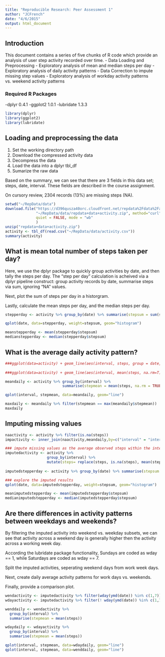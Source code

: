 ```yaml
---
title: "Reproducible Research: Peer Assessment 1"
author: "JCFrench"
date: "4/6/2015"
output: html_document
---
```


## Introduction
This document contains a series of five chunks of R code which provide an analysis of user step activity recorded over time.
- Data Loading and Preprocessing
- Exploratory analysis of mean and median steps per day
- Exploratory analysis of daily activity patterns
- Data Correction to impute missing step values
- Exploratory analysis of workday activity patterns vs. weekend activity patterns

### Required R Packages
-dplyr 0.4.1
-ggplot2 1.0.1
-lubridate 1.3.3

```r
library(dplyr)
library(ggplot2)
library(lubridate)
```

## Loading and preprocessing the data
1. Set the working directory path
2. Download the compressed activity data
3. Decompress the data
4. Load the data into a dplyr tbl_df
5. Sumarize the raw data

Based on the summary, we can see that there are 3 fields in this data set; steps, date, interval. These fields are described in the course assignment.  

On cursory review, 2304 records (13%) are missing steps (NA). 

```r
setwd("~/RepData/data")
download.file("https://d396qusza40orc.cloudfront.net/repdata%2Fdata%2Factivity.zip", 
              "~/RepData/data/repdata+data+activity.zip", method="curl", 
              quiet = FALSE, mode = "wb"
              )
unzip("repdata+data+activity.zip")
activity <- tbl_df(read.csv("~/RepData/data/activity.csv"))
summary(activity)

```

## What is mean total number of steps taken per day?
Here, we use the dplyr package to quickly group activities by date, and then tally the steps per day. The "step per day" calculation is acheived via a dplyr pipeline construct: group activity records by date, summarise steps via sum, ignoring "NA" values.  

Next, plot the sum of steps per day in a historgram.  

Lastly, calculate the mean steps per day, and the median steps per day.  

```r

stepperday <- activity %>% group_by(date) %>% summarise(stepsum = sum(steps, na.rm = TRUE))

qplot(date, data=stepperday, weight=stepsum, geom="histogram")

meanstepperday <- mean(stepperday$stepsum)
medianstepperday <- median(stepperday$stepsum)

```

## What is the average daily activity pattern?


```r
###ggplot(data=activity) + geom_line(aes(interval, steps, group = date, color = date)) + 
  
###ggplot(data=activity) + geom_line(aes(interval, mean(steps, na.rm=T), group = interval))

meandaily <- activity %>% group_by(interval) %>% 
                          summarise(stepmean = mean(steps, na.rm = TRUE))

qplot(interval, stepmean, data=meandaily, geom="line")

maxdaily <- meandaily %>% filter(stepmean == max(meandaily$stepmean))
maxdaily

```

## Imputing missing values
```r
naactivity <- activity %>% filter(is.na(steps))
impactivity <- inner_join(naactivity,meandaily,by=c("interval" = "interval"))

### impute missing values as the average observed steps within the interval
imputedactivity <- activity %>% 
                   group_by(interval) %>%
                   mutate(steps= replace(steps, is.na(steps), mean(steps, na.rm=TRUE)))
                   
imputedstepperday <- activity %>% group_by(date) %>% summarise(stepsum = sum(steps, na.rm = TRUE))

### explore the imputed results
qplot(date, data=imputedstepperday, weight=stepsum, geom="histogram")

meanimputedstepperday <- mean(imputedstepperday$stepsum)
medianimputedstepperday <- median(imputedstepperday$stepsum)

```
## Are there differences in activity patterns between weekdays and weekends?

By filtering the imputed activity into weekend vs. weekday subsets, we can see that activity across a weekend day is generally higher then the activity across a working week day.  

According the lubridate package functionality, Sundays are coded as wday == 1, while Saturdays are coded as wday == 7.  

Split the imputed activities, seperating weekend days from work week days.  

Next, create daily average activity patterns for work days vs. weekends.  

Finally, provide a comparison plot.

```r
wendactivity <- imputedactivity %>% filter(wday(ymd(date)) %in% c(1,7))
wdayactivity <- imputedactivity %>% filter(! wday(ymd(date)) %in% c(1,7))

wenddaily <- wendactivity %>% 
  group_by(interval) %>% 
  summarise(stepmean = mean(steps))

wdaydaily <- wdayactivity %>% 
  group_by(interval) %>% 
  summarise(stepmean = mean(steps))

qplot(interval, stepmean, data=wdaydaily, geom="line")
qplot(interval, stepmean, data=wenddaily, geom="line")

```

